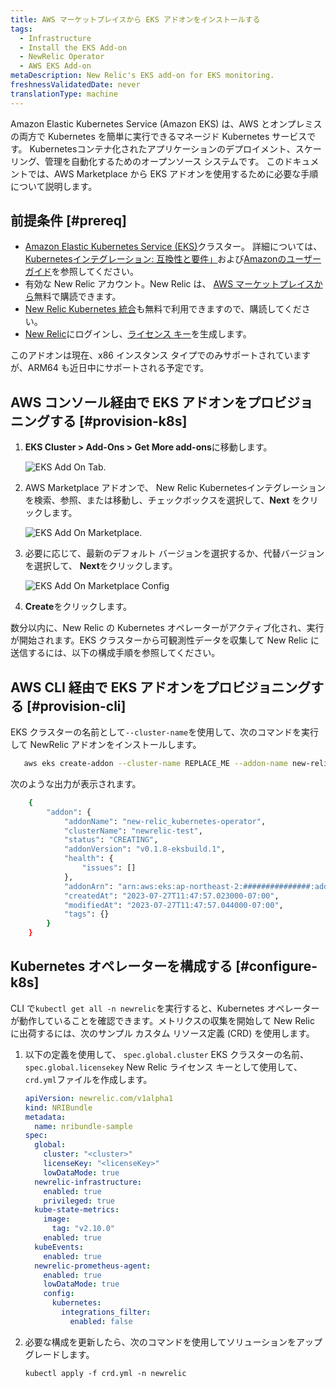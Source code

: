 ```yaml
---
title: AWS マーケットプレイスから EKS アドオンをインストールする
tags:
  - Infrastructure
  - Install the EKS Add-on
  - NewRelic Operator
  - AWS EKS Add-on
metaDescription: New Relic's EKS add-on for EKS monitoring.
freshnessValidatedDate: never
translationType: machine
---
```


Amazon Elastic Kubernetes Service (Amazon EKS) は、AWS とオンプレミスの両方で Kubernetes を簡単に実行できるマネージド Kubernetes サービスです。 Kubernetesコンテナ化されたアプリケーションのデプロイメント、スケーリング、管理を自動化するためのオープンソース システムです。 このドキュメントでは、AWS Marketplace から EKS アドオンを使用するために必要な手順について説明します。

## 前提条件 [#prereq]

* [Amazon Elastic Kubernetes Service (EKS)](https://docs.aws.amazon.com/eks/latest/userguide/what-is-eks.html)クラスター。 詳細については、 [Kubernetesインテグレーション: 互換性と要件」](/docs/kubernetes-pixie/kubernetes-integration/get-started/kubernetes-integration-compatibility-requirements/)および[Amazonのユーザーガイド](https://docs.aws.amazon.com/eks/latest/userguide/create-cluster.html)を参照してください。
* 有効な New Relic アカウント。New Relic は、 [AWS マーケットプレイスから](https://aws.amazon.com/marketplace/pp/prodview-ov56chowabeb4?sr=0-3&ref_=beagle&applicationId=AWS-Marketplace-Console)無料で購読できます。
* [New Relic Kubernetes 統合](https://aws.amazon.com/marketplace/pp/prodview-gcywa6keq2ajy?applicationId=AWS-Marketplace-Console&ref_=beagle&sr=0-5)も無料で利用できますので、購読してください。
* [New Relic](https://one.newrelic.com/)にログインし、[ライセンス キー](https://one.newrelic.com/api-keys)を生成します。

<Callout variant="important">
  このアドオンは現在、x86 インスタンス タイプでのみサポートされていますが、ARM64 も近日中にサポートされる予定です。
</Callout>

## AWS コンソール経由で EKS アドオンをプロビジョニングする [#provision-k8s]

1. <DNT>**EKS Cluster &gt; Add-Ons &gt; Get More add-ons**</DNT>に移動します。

   <img title="eksAddOnTab.png" alt="EKS Add On Tab." src="/images/EKS-Add-On-Screenshot-1.webp" />

2. AWS Marketplace アドオンで、 New Relic Kubernetesインテグレーションを検索、参照、または移動し、チェックボックスを選択して、<DNT>**Next**</DNT> をクリックします。

   <img title="eksAddOnMarketplace.png" alt="EKS Add On Marketplace." src="/images/EKS-Add-On-Screenshot-2.webp" />

3. 必要に応じて、最新のデフォルト バージョンを選択するか、代替バージョンを選択して、 <DNT>**Next**</DNT>をクリックします。

   <img title="eksAddOnMarketplaceConfig.png" alt="EKS Add On Marketplace Config" src="/images/EKS-Add-On-Screenshot-3.webp" />

4. <DNT>**Create**</DNT>をクリックします。

数分以内に、New Relic の Kubernetes オペレーターがアクティブ化され、実行が開始されます。EKS クラスターから可観測性データを収集して New Relic に送信するには、以下の構成手順を参照してください。

## AWS CLI 経由で EKS アドオンをプロビジョニングする [#provision-cli]

EKS クラスターの名前として`--cluster-name`を使用して、次のコマンドを実行して NewRelic アドオンをインストールします。

```bash
   aws eks create-addon --cluster-name REPLACE_ME --addon-name new-relic_kubernetes-operator
```

次のような出力が表示されます。

```bash
    {
        "addon": {
            "addonName": "new-relic_kubernetes-operator",
            "clusterName": "newrelic-test",
            "status": "CREATING",
            "addonVersion": "v0.1.8-eksbuild.1",
            "health": {
                "issues": []
            },
            "addonArn": "arn:aws:eks:ap-northeast-2:###############:addon/kubecon2023-127/new-relic_kubernetes-operator/6cc5e7b7-d8f1-5fa0-c668-2bc9727e16b3",
            "createdAt": "2023-07-27T11:47:57.023000-07:00",
            "modifiedAt": "2023-07-27T11:47:57.044000-07:00",
            "tags": {}
        }
    }
```

## Kubernetes オペレーターを構成する [#configure-k8s]

CLI で`kubectl get all -n newrelic`を実行すると、Kubernetes オペレーターが動作していることを確認できます。メトリクスの収集を開始して New Relic に出荷するには、次のサンプル カスタム リソース定義 (CRD) を使用します。

1. 以下の定義を使用して、 `spec.global.cluster` EKS クラスターの名前、 `spec.global.licensekey` New Relic ライセンス キーとして使用して、 `crd.yml`ファイルを作成します。

   ```yml
   apiVersion: newrelic.com/v1alpha1
   kind: NRIBundle
   metadata:
     name: nribundle-sample
   spec:
     global:
       cluster: "<cluster>"
       licenseKey: "<licenseKey>"
       lowDataMode: true
     newrelic-infrastructure:
       enabled: true
       privileged: true
     kube-state-metrics:
       image:
         tag: "v2.10.0"
       enabled: true
     kubeEvents:
       enabled: true
     newrelic-prometheus-agent:
       enabled: true
       lowDataMode: true
       config:
         kubernetes:
           integrations_filter:
             enabled: false
   ```

2. 必要な構成を更新したら、次のコマンドを使用してソリューションをアップグレードします。

   ```
   kubectl apply -f crd.yml -n newrelic
   ```